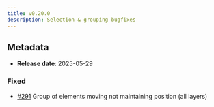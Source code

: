 ```yaml
---
title: v0.20.0
description: Selection & grouping bugfixes
---
```


## Metadata

- **Release date**: 2025-05-29

### Fixed

- [#291](https://github.com/InditexTech/weavejs/issues/291) Group of elements moving not maintaining position (all layers)
